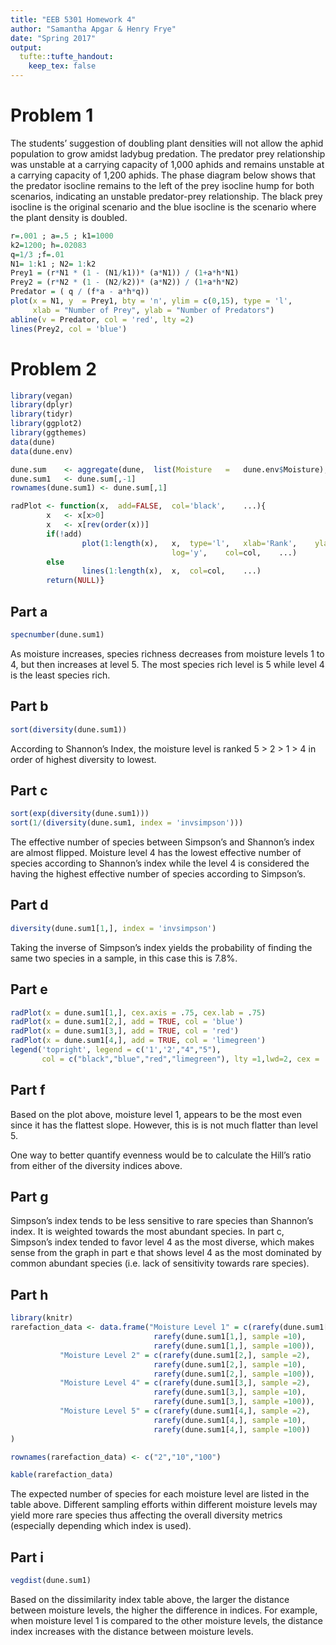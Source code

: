 ```yaml
---
title: "EEB 5301 Homework 4"
author: "Samantha Apgar & Henry Frye"
date: "Spring 2017"
output: 
  tufte::tufte_handout:
    keep_tex: false
---
```


# Problem 1
 
The students' suggestion of doubling plant densities will not allow the aphid population to grow amidst ladybug predation. The predator prey relationship was unstable at a carrying capacity of 1,000 aphids and remains unstable at a carrying capacity of 1,200 aphids. The phase diagram below shows that the predator isocline remains to the left of the prey isocline hump for both scenarios, indicating an unstable predator-prey relationship. The black prey isocline is the original scenario and the blue isocline is the scenario where the plant density is doubled.

```r
r=.001 ; a=.5 ; k1=1000
k2=1200; h=.02083
q=1/3 ;f=.01
N1= 1:k1 ; N2= 1:k2
Prey1 = (r*N1 * (1 - (N1/k1))* (a*N1)) / (1+a*h*N1)
Prey2 = (r*N2 * (1 - (N2/k2))* (a*N2)) / (1+a*h*N2)
Predator = ( q / (f*a - a*h*q))
plot(x = N1, y  = Prey1, bty = 'n', ylim = c(0,15), type = 'l', 
     xlab = "Number of Prey", ylab = "Number of Predators")
abline(v = Predator, col = 'red', lty =2)
lines(Prey2, col = 'blue')
```

# Problem 2

```r
library(vegan)
library(dplyr)
library(tidyr)
library(ggplot2)
library(ggthemes)
data(dune)
data(dune.env)

dune.sum	<- aggregate(dune,	list(Moisture	=	dune.env$Moisture),	sum)
dune.sum1	<- dune.sum[,-1]
rownames(dune.sum1)	<- dune.sum[,1]

radPlot	<- function(x,	add=FALSE,	col='black',	...){
		x	<- x[x>0]
		x	<- x[rev(order(x))]
		if(!add)
				plot(1:length(x),	x,	type='l',	xlab='Rank',	ylab='Abundance	(log	scale)',
									log='y',	col=col,	...)
		else
				lines(1:length(x),	x,	col=col,	...)
		return(NULL)}
```

## Part a

```r
specnumber(dune.sum1)
```

As moisture increases, species richness decreases from moisture levels 1 to 4, but then increases at level 5. The most species rich level is 5 while level 4 is the least species rich.

## Part b

```r
sort(diversity(dune.sum1))
```

According to Shannon's Index, the moisture level is ranked 5 > 2 > 1 > 4 in order of highest diversity to lowest.

## Part c

```r
sort(exp(diversity(dune.sum1)))
sort(1/(diversity(dune.sum1, index = 'invsimpson')))
```

The effective number of species between Simpson's and Shannon's index are almost flipped.  Moisture level 4 has the lowest effective number of species according to Shannon's index while the level 4 is considered the having the highest effective number of species according to Simpson's.

## Part d

```r
diversity(dune.sum1[1,], index = 'invsimpson')
```

Taking the inverse of Simpson's index yields the probability of finding the same two species in a sample, in this case this is 7.8%.

## Part e


```r
radPlot(x = dune.sum1[1,], cex.axis = .75, cex.lab = .75)
radPlot(x = dune.sum1[2,], add = TRUE, col = 'blue')
radPlot(x = dune.sum1[3,], add = TRUE, col = 'red')
radPlot(x = dune.sum1[4,], add = TRUE, col = 'limegreen')
legend('topright', legend = c('1','2',"4","5"),
       col = c("black","blue","red","limegreen"), lty =1,lwd=2, cex = .5)
```


## Part f

Based on the plot above, moisture level 1, appears to be the most even since it has the flattest slope. However, this is is not much flatter than level 5.

One way to better quantify evenness would be to calculate the Hill's ratio from either of the diversity indices above.

## Part g

Simpson's index tends to be less sensitive to rare species than Shannon's index. It is weighted towards the most abundant species.  In part c, Simpson's index tended to favor level 4 as the most diverse, which makes sense from the graph in part e that shows level 4 as the most dominated by common abundant species (i.e. lack of sensitivity towards rare species).

## Part h
```r
library(knitr)
rarefaction_data <- data.frame("Moisture Level 1" = c(rarefy(dune.sum1[1,], sample =2),
                                rarefy(dune.sum1[1,], sample =10),
                                rarefy(dune.sum1[1,], sample =100)),
           "Moisture Level 2" = c(rarefy(dune.sum1[2,], sample =2),
                                rarefy(dune.sum1[2,], sample =10),
                                rarefy(dune.sum1[2,], sample =100)),
           "Moisture Level 4" = c(rarefy(dune.sum1[3,], sample =2),
                                rarefy(dune.sum1[3,], sample =10),
                                rarefy(dune.sum1[3,], sample =100)),
           "Moisture Level 5" = c(rarefy(dune.sum1[4,], sample =2),
                                rarefy(dune.sum1[4,], sample =10),
                                rarefy(dune.sum1[4,], sample =100))
)

rownames(rarefaction_data) <- c("2","10","100")

kable(rarefaction_data)
```


The expected number of species for each moisture level are listed in the table above. Different sampling efforts within different moisture levels may yield more rare species thus affecting the overall diversity metrics (especially depending which index is used).


## Part i

```r
vegdist(dune.sum1)
```

Based on the dissimilarity index table above, the larger the distance between moisture levels, the higher the difference in indices.  For example, when moisture level 1 is compared to the other moisture levels, the distance index increases with the distance between moisture levels.
